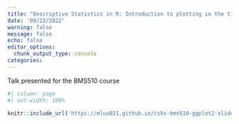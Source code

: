 ```yaml
---
title: "Descriptive Statistics in R: Introduction to plotting in the tidyverse: ggplot2"
date: '09/22/2022'
warning: false
message: false
echo: false
editor_options: 
  chunk_output_type: console
categories:
---
```


Talk presented for the BMS510 course

```r
#| column: page
#| out-width: 100%

knitr::include_url('https://mluu921.github.io/cshs-bms510-ggplot2-slides/#/descriptive-statistics-in-r', height = '800px')
```

